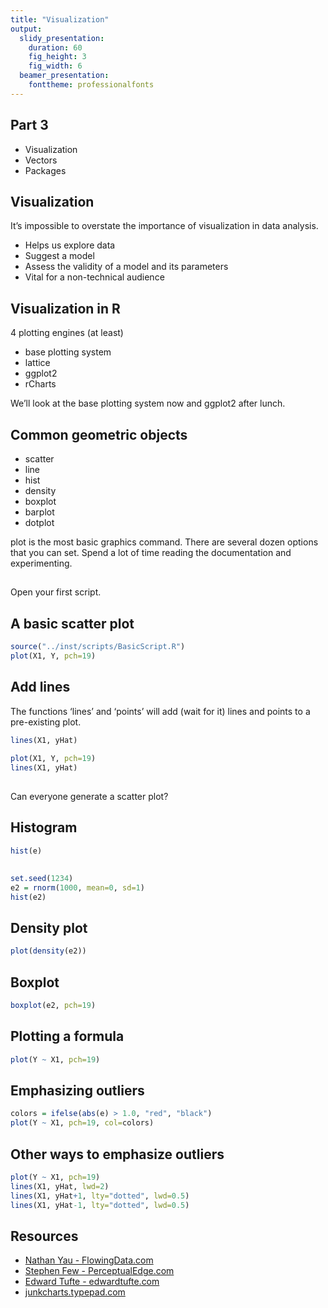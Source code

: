 ```yaml
---
title: "Visualization"
output:
  slidy_presentation:
    duration: 60
    fig_height: 3
    fig_width: 6
  beamer_presentation:
    fonttheme: professionalfonts
---
```


## Part 3

* Visualization
* Vectors
* Packages

## Visualization

It's impossible to overstate the importance of visualization in data analysis.

* Helps us explore data
* Suggest a model
* Assess the validity of a model and its parameters
* Vital for a non-technical audience

## Visualization in R

4 plotting engines (at least)

* base plotting system
* lattice
* ggplot2
* rCharts

We'll look at the base plotting system now and ggplot2 after lunch.

## Common geometric objects

* scatter
* line
* hist
* density
* boxplot
* barplot
* dotplot

plot is the most basic graphics command. There are several dozen options that you can set. Spend a lot of time reading the documentation and experimenting.

##

Open your first script.

## A basic scatter plot
```r
source("../inst/scripts/BasicScript.R")
plot(X1, Y, pch=19)
```

## Add lines
The functions 'lines' and 'points' will add (wait for it) lines and points to a pre-existing plot.
```r
lines(X1, yHat)
```
```r
plot(X1, Y, pch=19)
lines(X1, yHat)
```

## 
Can everyone generate a scatter plot?

## Histogram
```r
hist(e)
```

## 
```r
set.seed(1234)
e2 = rnorm(1000, mean=0, sd=1)
hist(e2)
```

## Density plot
```r
plot(density(e2))
```

## Boxplot
```r
boxplot(e2, pch=19)
```

## Plotting a formula
```r
plot(Y ~ X1, pch=19)
```

## Emphasizing outliers
```r
colors = ifelse(abs(e) > 1.0, "red", "black")
plot(Y ~ X1, pch=19, col=colors)
```


## Other ways to emphasize outliers
```r
plot(Y ~ X1, pch=19)
lines(X1, yHat, lwd=2)
lines(X1, yHat+1, lty="dotted", lwd=0.5)
lines(X1, yHat-1, lty="dotted", lwd=0.5)
```

## Resources

* [Nathan Yau - FlowingData.com](http://flowingdata.com/)
* [Stephen Few - PerceptualEdge.com](http://www.perceptualedge.com/)
* [Edward Tufte - edwardtufte.com](http://www.edwardtufte.com/tufte/)
* [junkcharts.typepad.com](http://junkcharts.typepad.com/)